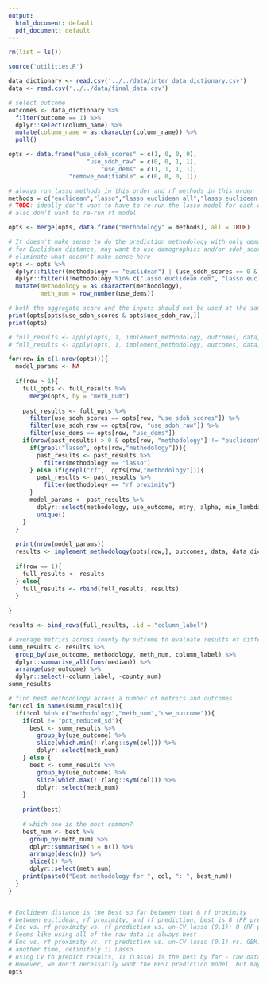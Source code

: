 ```yaml
---
output:
  html_document: default
  pdf_document: default
---
```

```r
rm(list = ls())
```

```r
source('utilities.R')

data_dictionary <- read.csv('../../data/inter_data_dictionary.csv')
data <- read.csv('../../data/final_data.csv')
```

```r
# select outcome
outcomes <- data_dictionary %>% 
  filter(outcome == 1) %>% 
  dplyr::select(column_name) %>% 
  mutate(column_name = as.character(column_name)) %>% 
  pull()
```

```r
opts <- data.frame("use_sdoh_scores" = c(1, 0, 0, 0),
                      "use_sdoh_raw" = c(0, 0, 1, 1),
                          "use_dems" = c(1, 1, 1, 1),
                 "remove_modifiable" = c(0, 0, 0, 1))

# always run lasso methods in this order and rf methods in this order
methods = c("euclidean","lasso","lasso euclidean all","lasso euclidean dem","rf proximity","rf prediction")
# TODO: ideally don't want to have to re-run the lasso model for each of these
# also don't want to re-run rf model

opts <- merge(opts, data.frame("methodology" = methods), all = TRUE)

# It doesn't make sense to do the prediction methodology with only demographics or sdoh_scores - we should use all the raw data
# for Euclidean distance, may want to use demographics and/or sdoh_scores
# eliminate what doesn't make sense here
opts <- opts %>% 
  dplyr::filter((methodology == "euclidean") | (use_sdoh_scores == 0 & use_sdoh_raw == 1)) %>% 
  dplyr::filter((!methodology %in% c("lasso euclidean dem", "lasso euclidean all")) | (remove_modifiable == 0)) %>% 
  mutate(methodology = as.character(methodology),
         meth_num = row_number(use_dems))

# both the aggregate score and the inputs should not be used at the same time
print(opts[opts$use_sdoh_scores & opts$use_sdoh_raw,])
print(opts)
```

```r
# full_results <- apply(opts, 1, implement_methodology, outcomes, data, data_dictionary)
# full_results <- apply(opts, 1, implement_methodology, outcomes, data, data_dictionary, num_counties = 1)

for(row in c(1:nrow(opts))){
  model_params <- NA
  
  if(row > 1){
    full_opts <- full_results %>% 
      merge(opts, by = "meth_num")
    
    past_results <- full_opts %>% 
      filter(use_sdoh_scores == opts[row, "use_sdoh_scores"]) %>% 
      filter(use_sdoh_raw == opts[row, "use_sdoh_raw"]) %>% 
      filter(use_dems == opts[row, "use_dems"]) 
    if(nrow(past_results) > 0 & opts[row, "methodology"] != "euclidean"){
      if(grepl("lasso", opts[row,"methodology"])){
        past_results <- past_results %>% 
          filter(methodology == "lasso")
      } else if(grepl("rf",  opts[row,"methodology"])){
        past_results <- past_results %>% 
          filter(methodology == "rf proximity")
      }
      model_params <- past_results %>% 
        dplyr::select(methodology, use_outcome, mtry, alpha, min_lambda) %>% 
        unique()
    }
  }
  
  print(nrow(model_params))
  results <- implement_methodology(opts[row,], outcomes, data, data_dictionary, model_params)
  
  if(row == 1){
    full_results <- results
  } else{
    full_results <- rbind(full_results, results)
  }
  
}
```

```r
results <- bind_rows(full_results, .id = "column_label")

# average metrics across county by outcome to evaluate results of different methodologies
summ_results <- results %>% 
  group_by(use_outcome, methodology, meth_num, column_label) %>% 
  dplyr::summarise_all(funs(median)) %>% 
  arrange(use_outcome) %>% 
  dplyr::select(-column_label, -county_num)
summ_results
```

```r
# find best methodology across a number of metrics and outcomes 
for(col in names(summ_results)){
  if(!col %in% c("methodology","meth_num","use_outcome")){
    if(col != "pct_reduced_sd"){
      best <- summ_results %>% 
        group_by(use_outcome) %>% 
        slice(which.min(!!rlang::sym(col))) %>% 
        dplyr::select(meth_num)  
    } else {
      best <- summ_results %>% 
        group_by(use_outcome) %>% 
        slice(which.max(!!rlang::sym(col))) %>% 
        dplyr::select(meth_num)
    }
    
    print(best)
    
    # which one is the most common?
    best_num <- best %>% 
      group_by(meth_num) %>% 
      dplyr::summarise(n = n()) %>% 
      arrange(desc(n)) %>% 
      slice(1) %>% 
      dplyr::select(meth_num)
    print(paste0("Best methodology for ", col, ": ", best_num))
  }
}


# Euclidean distance is the best so far between that & rf proximity
# between euclidean, rf proximity, and rf prediction, best is 8 (RF pred) - raw data
# Euc vs. rf proximity vs. rf prediction vs. un-CV lasso (0.1): 8 (RF pred) or 11 (Lasso)
# Seems like using all of the raw data is always best
# Euc vs. rf proximity vs. rf prediction vs. un-CV lasso (0.1) vs. GBM: 8 (RF pred) or 11(Lasso)
# another time, definitely 11 Lasso
# using CV to predict results, 11 (Lasso) is the best by far - raw data. 2nd best is 10
# However, we don't necessarily want the BEST prediction model, but maybe we can try removing the modifiable variables and re-running?
opts

```